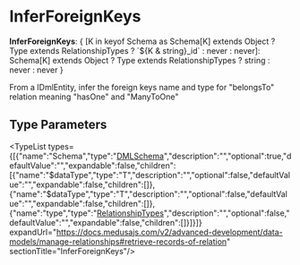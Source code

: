 
# InferForeignKeys

 **InferForeignKeys**: &#123; [K in keyof Schema as Schema[K] extends Object ? Type extends RelationshipTypes ? \`$&#123;K & string&#125;\_id\` : never : never]: Schema[K] extends Object ? Type extends RelationshipTypes ? string : never : never &#125;

From a IDmlEntity, infer the foreign keys name and type for
"belongsTo" relation meaning "hasOne" and "ManyToOne"

## Type Parameters

<TypeList types={[{"name":"Schema","type":"[DMLSchema](../types.DmlTypes.DMLSchema/page.mdx)","description":"","optional":true,"defaultValue":"","expandable":false,"children":[{"name":"$dataType","type":"T","description":"","optional":false,"defaultValue":"","expandable":false,"children":[]},{"name":"$dataType","type":"T","description":"","optional":false,"defaultValue":"","expandable":false,"children":[]},{"name":"type","type":"[RelationshipTypes](../types.DmlTypes.RelationshipTypes/page.mdx)","description":"","optional":false,"defaultValue":"","expandable":false,"children":[]}]}]} expandUrl="https://docs.medusajs.com/v2/advanced-development/data-models/manage-relationships#retrieve-records-of-relation" sectionTitle="InferForeignKeys"/>

